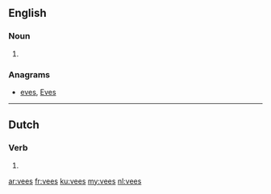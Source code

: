 ==English==

===Noun===
{{head|en}}

# {{plural of|vee}}

===Anagrams===
* [[eves#English|eves]], [[Eves#English|Eves]]

----

==Dutch==

===Verb===
{{nl-verb-form}}

# {{nl-verb form of|n=sg|t=past|m=ind|vijzen}}

[[ar:vees]]
[[fr:vees]]
[[ku:vees]]
[[my:vees]]
[[nl:vees]]